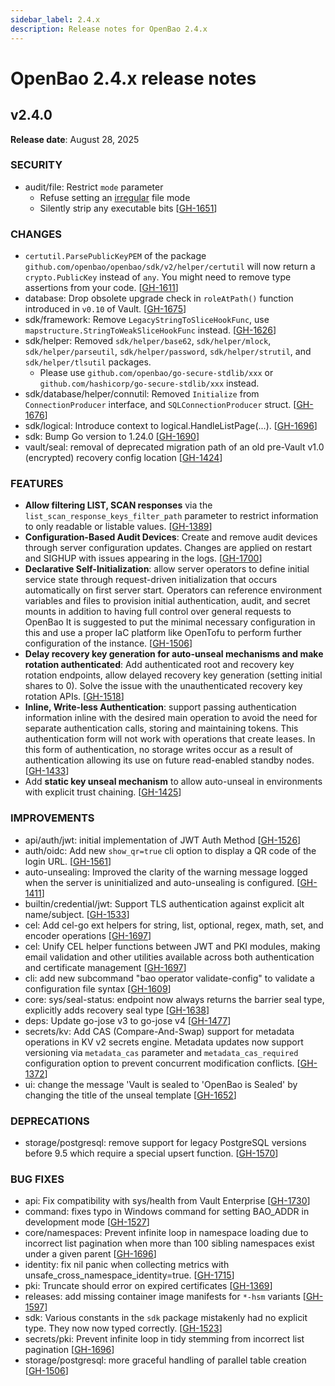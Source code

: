 ```yaml
---
sidebar_label: 2.4.x
description: Release notes for OpenBao 2.4.x
---
```


# OpenBao 2.4.x release notes

## v2.4.0

**Release date**: August 28, 2025

### SECURITY

* audit/file: Restrict `mode` parameter
  - Refuse setting an [irregular](https://pkg.go.dev/io/fs#FileMode.IsRegular) file mode
  - Silently strip any executable bits [[GH-1651](https://github.com/openbao/openbao/pull/1651)]

### CHANGES

* `certutil.ParsePublicKeyPEM` of the package `github.com/openbao/openbao/sdk/v2/helper/certutil` will now return a `crypto.PublicKey` instead of `any`. You might need to remove type assertions from your code. [[GH-1611](https://github.com/openbao/openbao/pull/1611)]
* database: Drop obsolete upgrade check in `roleAtPath()` function introduced in `v0.10` of Vault. [[GH-1675](https://github.com/openbao/openbao/pull/1675)]
* sdk/framework: Remove `LegacyStringToSliceHookFunc`, use `mapstructure.StringToWeakSliceHookFunc` instead. [[GH-1626](https://github.com/openbao/openbao/pull/1626)]
* sdk/helper: Removed `sdk/helper/base62`, `sdk/helper/mlock`, `sdk/helper/parseutil`, `sdk/helper/password`, `sdk/helper/strutil`, and `sdk/helper/tlsutil` packages.
   -  Please use `github.com/openbao/go-secure-stdlib/xxx` or `github.com/hashicorp/go-secure-stdlib/xxx` instead.
* sdk/database/helper/connutil: Removed `Initialize` from `ConnectionProducer` interface, and `SQLConnectionProducer` struct. [[GH-1676](https://github.com/openbao/openbao/pull/1676)]
* sdk/logical: Introduce context to logical.HandleListPage(...). [[GH-1696](https://github.com/openbao/openbao/pull/1696)]
* sdk: Bump Go version to 1.24.0 [[GH-1690](https://github.com/openbao/openbao/pull/1690)]
* vault/seal: removal of deprecated migration path of an old pre-Vault v1.0 (encrypted) recovery config location [[GH-1424](https://github.com/openbao/openbao/pull/1424)]

### FEATURES

* **Allow filtering LIST, SCAN responses** via the `list_scan_response_keys_filter_path` parameter to restrict information to only readable or listable values. [[GH-1389](https://github.com/openbao/openbao/pull/1389)]
* **Configuration-Based Audit Devices**: Create and remove audit devices through server configuration updates. Changes are applied on restart and SIGHUP with issues appearing in the logs. [[GH-1700](https://github.com/openbao/openbao/pull/1700)]
* **Declarative Self-Initialization**: allow server operators to define initial
  service state through request-driven initialization that occurs
  automatically on first server start. Operators can reference environment
  variables and files to provision initial authentication, audit, and secret
  mounts in addition to having full control over general requests to OpenBao
  It is suggested to put the minimal necessary configuration in this and use
  a proper IaC platform like OpenTofu to perform further configuration of the
  instance. [[GH-1506](https://github.com/openbao/openbao/pull/1506)]
* **Delay recovery key generation for auto-unseal mechanisms and make rotation authenticated**:
  Add authenticated root and recovery key rotation endpoints, allow
  delayed recovery key generation (setting initial shares to 0).
  Solve the issue with the unauthenticated recovery key rotation APIs. [[GH-1518](https://github.com/openbao/openbao/pull/1518)]
* **Inline, Write-less Authentication**: support passing authentication
  information inline with the desired main operation to avoid the need
  for separate authentication calls, storing and maintaining tokens. This
  authentication form will not work with operations that create leases.
  In this form of authentication, no storage writes occur as a result of
  authentication allowing its use on future read-enabled standby nodes. [[GH-1433](https://github.com/openbao/openbao/pull/1433)]
* Add **static key unseal mechanism** to allow auto-unseal in environments with explicit trust chaining. [[GH-1425](https://github.com/openbao/openbao/pull/1425)]

### IMPROVEMENTS

* api/auth/jwt: initial implementation of JWT Auth Method [[GH-1526](https://github.com/openbao/openbao/pull/1526)]
* auth/oidc: Add new `show_qr=true` cli option to display a QR code of the login URL. [[GH-1561](https://github.com/openbao/openbao/pull/1561)]
* auto-unsealing: Improved the clarity of the warning message logged when the server is uninitialized and auto-unsealing is configured. [[GH-1411](https://github.com/openbao/openbao/pull/1411)]
* builtin/credential/jwt: Support TLS authentication against explicit alt name/subject. [[GH-1533](https://github.com/openbao/openbao/pull/1533)]
* cel: Add cel-go ext helpers for string, list, optional, regex, math, set, and encoder operations [[GH-1697](https://github.com/openbao/openbao/pull/1697)]
* cel: Unify CEL helper functions between JWT and PKI modules, making email validation and other utilities available across both authentication and certificate management [[GH-1697](https://github.com/openbao/openbao/pull/1697)]
* cli: add new subcommand "bao operator validate-config" to validate a configuration file syntax [[GH-1609](https://github.com/openbao/openbao/pull/1609)]
* core: sys/seal-status: endpoint now always returns the barrier seal type, explicitly adds recovery seal type [[GH-1638](https://github.com/openbao/openbao/pull/1638)]
* deps: Update go-jose v3 to go-jose v4 [[GH-1477](https://github.com/openbao/openbao/pull/1477)]
* secrets/kv: Add CAS (Compare-And-Swap) support for metadata operations in KV v2 secrets engine. Metadata updates now support versioning via `metadata_cas` parameter and `metadata_cas_required` configuration option to prevent concurrent modification conflicts. [[GH-1372](https://github.com/openbao/openbao/pull/1372)]
* ui: change the message 'Vault is sealed to 'OpenBao is Sealed' by changing the title of the unseal template [[GH-1652](https://github.com/openbao/openbao/pull/1652)]

### DEPRECATIONS

* storage/postgresql: remove support for legacy PostgreSQL versions before 9.5 which require a special upsert function. [[GH-1570](https://github.com/openbao/openbao/pull/1570)]

### BUG FIXES

* api: Fix compatibility with sys/health from Vault Enterprise [[GH-1730](https://github.com/openbao/openbao/pull/1730)]
* command: fixes typo in Windows command for setting BAO_ADDR in development mode [[GH-1527](https://github.com/openbao/openbao/pull/1527)]
* core/namespaces: Prevent infinite loop in namespace loading due to incorrect list pagination when more than 100 sibling namespaces exist under a given parent [[GH-1696](https://github.com/openbao/openbao/pull/1696)]
* identity: fix nil panic when collecting metrics with unsafe_cross_namespace_identity=true. [[GH-1715](https://github.com/openbao/openbao/pull/1715)]
* pki: Truncate should error on expired certificates [[GH-1369](https://github.com/openbao/openbao/pull/1369)]
* releases: add missing container image manifests for `*-hsm` variants [[GH-1597](https://github.com/openbao/openbao/pull/1597)]
* sdk: Various constants in the `sdk` package mistakenly had no explicit type. They now now typed correctly. [[GH-1523](https://github.com/openbao/openbao/pull/1523)]
* secrets/pki: Prevent infinite loop in tidy stemming from incorrect list pagination [[GH-1696](https://github.com/openbao/openbao/pull/1696)]
* storage/postgresql: more graceful handling of parallel table creation [[GH-1506](https://github.com/openbao/openbao/pull/1506)]
